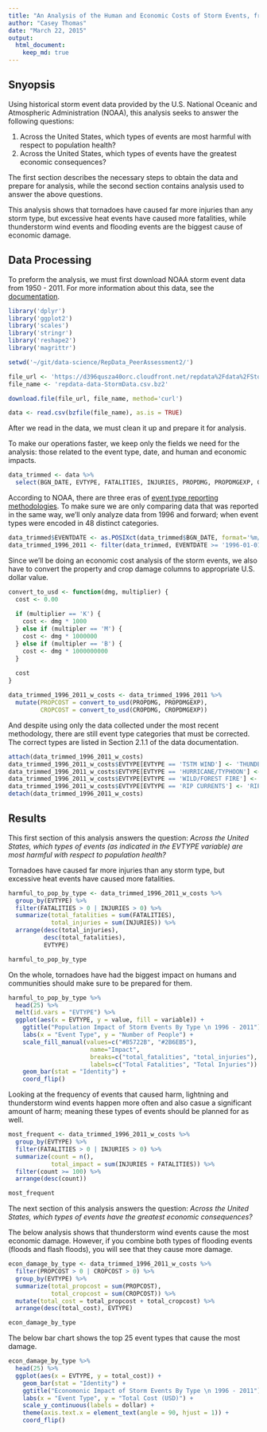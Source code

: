 ```yaml
---
title: "An Analysis of the Human and Economic Costs of Storm Events, from 1996 - 2011"
author: "Casey Thomas"
date: "March 22, 2015"
output: 
  html_document:
    keep_md: true
---
```


## Snyopsis

Using historical storm event data provided by the U.S. National Oceanic and Atmospheric Administration (NOAA), this analysis seeks to answer the following questions:

1. Across the United States, which types of events are most harmful with respect to population health?
2. Across the United States, which types of events have the greatest economic consequences?

The first section describes the necessary steps to obtain the data and prepare for analysis, while the second section contains analysis used to answer the above questions.

This analysis shows that tornadoes have caused far more injuries than any storm type, but excessive heat events have caused more fatalities, while thunderstorm wind events and flooding events are the biggest cause of economic damage.

## Data Processing

To preform the analysis, we must first download NOAA storm event data from 1950 - 2011. For more information about this data, see the [documentation](https://d396qusza40orc.cloudfront.net/repdata%2Fpeer2_doc%2Fpd01016005curr.pdf). 

```r
library('dplyr')
library('ggplot2')
library('scales')
library('stringr')
library('reshape2')
library('magrittr')

setwd('~/git/data-science/RepData_PeerAssessment2/')

file_url <- 'https://d396qusza40orc.cloudfront.net/repdata%2Fdata%2FStormData.csv.bz2'
file_name <- 'repdata-data-StormData.csv.bz2'

download.file(file_url, file_name, method='curl')

data <- read.csv(bzfile(file_name), as.is = TRUE)
```

After we read in the data, we must clean it up and prepare it for analysis.

To make our operations faster, we keep only the fields we need for the analysis: those related to the event type, date, and human and economic impacts.

```r
data_trimmed <- data %>%
  select(BGN_DATE, EVTYPE, FATALITIES, INJURIES, PROPDMG, PROPDMGEXP, CROPDMG, CROPDMGEXP)
```

According to NOAA, there are three eras of [event type reporting methodologies](http://www.ncdc.noaa.gov/stormevents/details.jsp?type=eventtype). To make sure we are only comparing data that was reported in the same way, we'll only analyze data from 1996 and forward; when event types were encoded in 48 distinct categories.

```r
data_trimmed$EVENTDATE <- as.POSIXct(data_trimmed$BGN_DATE, format='%m/%d/%Y')
data_trimmed_1996_2011 <- filter(data_trimmed, EVENTDATE >= '1996-01-01')
```

Since we'll be doing an economic cost analysis of the storm events, we also have to convert the property and crop damage columns to appropriate U.S. dollar value.

```r
convert_to_usd <- function(dmg, multiplier) {
  cost <- 0.00
  
  if (multiplier == 'K') {
    cost <- dmg * 1000
  } else if (multipler == 'M') {
    cost <- dmg * 1000000  
  } else if (multipler == 'B') {
    cost <- dmg * 1000000000  
  }
  
  cost
}

data_trimmed_1996_2011_w_costs <- data_trimmed_1996_2011 %>%
  mutate(PROPCOST = convert_to_usd(PROPDMG, PROPDMGEXP),
         CROPCOST = convert_to_usd(CROPDMG, CROPDMGEXP))
```

And despite using only the data collected under the most recent methodology, there are still event type categories that must be corrected. The correct types are listed in Section 2.1.1 of the data documentation.

```r
attach(data_trimmed_1996_2011_w_costs)
data_trimmed_1996_2011_w_costs$EVTYPE[EVTYPE == 'TSTM WIND'] <- 'THUNDERSTORM WIND'
data_trimmed_1996_2011_w_costs$EVTYPE[EVTYPE == 'HURRICANE/TYPHOON'] <- 'HURRICANE (TYPHOON)'
data_trimmed_1996_2011_w_costs$EVTYPE[EVTYPE == 'WILD/FOREST FIRE'] <- 'WILDFIRE'
data_trimmed_1996_2011_w_costs$EVTYPE[EVTYPE == 'RIP CURRENTS'] <- 'RIP CURRENT'
detach(data_trimmed_1996_2011_w_costs)
```

## Results

This first section of this analysis answers the question: *Across the United States, which types of events (as indicated in the EVTYPE variable) are most harmful with respect to population health?*

Tornadoes have caused far more injuries than any storm type, but excessive heat events have caused more fatalities.

```r
harmful_to_pop_by_type <- data_trimmed_1996_2011_w_costs %>%
  group_by(EVTYPE) %>%
  filter(FATALITIES > 0 | INJURIES > 0) %>%
  summarize(total_fatalities = sum(FATALITIES),
            total_injuries = sum(INJURIES)) %>%
  arrange(desc(total_injuries),
          desc(total_fatalities),
          EVTYPE)

harmful_to_pop_by_type
```

On the whole, tornadoes have had the biggest impact on humans and communities should make sure to be prepared for them. 

```r
harmful_to_pop_by_type %>%
  head(25) %>%
  melt(id.vars = "EVTYPE") %>%
  ggplot(aes(x = EVTYPE, y = value, fill = variable)) +
    ggtitle("Population Impact of Storm Events By Type \n 1996 - 2011") +
    labs(x = "Event Type", y = "Number of People") +
    scale_fill_manual(values=c("#B5722B", "#2B6EB5"),
                       name="Impact",
                       breaks=c("total_fatalities", "total_injuries"),
                       labels=c("Total Fatalities", "Total Injuries")) +
    geom_bar(stat = "Identity") +
    coord_flip()
```

Looking at the frequency of events that caused harm, lightning and thunderstorm wind events happen more often and also casue a significant amount of harm; meaning these types of events should be planned for as well.

```r
most_frequent <- data_trimmed_1996_2011_w_costs %>%
  group_by(EVTYPE) %>%
  filter(FATALITIES > 0 | INJURIES > 0) %>%
  summarize(count = n(),
            total_impact = sum(INJURIES + FATALITIES)) %>%
  filter(count >= 100) %>%
  arrange(desc(count))

most_frequent
```

The next section of this analysis answers the question: *Across the United States, which types of events have the greatest economic consequences?*

The below analysis shows that thunderstorm wind events cause the most economic damage. However, if you combine both types of flooding events (floods and flash floods), you will see that they cause more damage. 

```r
econ_damage_by_type <- data_trimmed_1996_2011_w_costs %>%
  filter(PROPCOST > 0 | CROPCOST > 0) %>%
  group_by(EVTYPE) %>%
  summarize(total_propcost = sum(PROPCOST),
            total_cropcost = sum(CROPCOST)) %>%
  mutate(total_cost = total_propcost + total_cropcost) %>%
  arrange(desc(total_cost), EVTYPE)

econ_damage_by_type
```

The below bar chart shows the top 25 event types that cause the most damage.

```r
econ_damage_by_type %>%
  head(25) %>%
  ggplot(aes(x = EVTYPE, y = total_cost)) +
    geom_bar(stat = "Identity") +
    ggtitle("Economonic Impact of Storm Events By Type \n 1996 - 2011") +
    labs(x = "Event Type", y = "Total Cost (USD)") +
    scale_y_continuous(labels = dollar) +
    theme(axis.text.x = element_text(angle = 90, hjust = 1)) + 
    coord_flip()
```